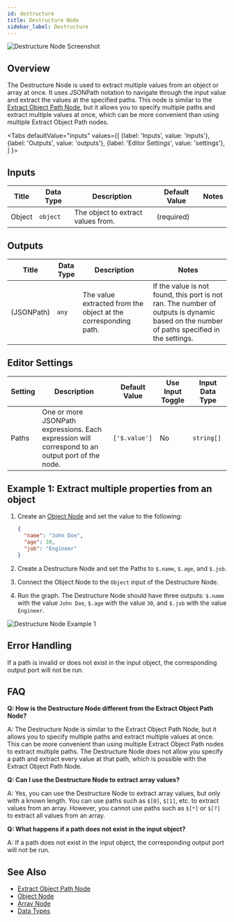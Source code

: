 ```yaml
---
id: destructure
title: Destructure Node
sidebar_label: Destructure
---
```



![Destructure Node Screenshot](./assets/destructure-node.png)

## Overview

The Destructure Node is used to extract multiple values from an object or array at once. It uses JSONPath notation to navigate through the input value and extract the values at the specified paths. This node is similar to the [Extract Object Path Node](./extract-object-path.mdx), but it allows you to specify multiple paths and extract multiple values at once, which can be more convenient than using multiple Extract Object Path nodes.

<Tabs
  defaultValue="inputs"
  values={[
    {label: 'Inputs', value: 'inputs'},
    {label: 'Outputs', value: 'outputs'},
    {label: 'Editor Settings', value: 'settings'},
  ]
}>

<TabItem value="inputs">

## Inputs

| Title  | Data Type | Description                        | Default Value | Notes |
| ------ | --------- | ---------------------------------- | ------------- | ----- |
| Object | `object`  | The object to extract values from. | (required)    |       |

</TabItem>

<TabItem value="outputs">

## Outputs

| Title      | Data Type | Description                                                    | Notes                                                                                                                                     |
| ---------- | --------- | -------------------------------------------------------------- | ----------------------------------------------------------------------------------------------------------------------------------------- |
| (JSONPath) | `any`     | The value extracted from the object at the corresponding path. | If the value is not found, this port is not ran. The number of outputs is dynamic based on the number of paths specified in the settings. |

</TabItem>

<TabItem value="settings">

## Editor Settings

| Setting | Description                                                                                      | Default Value | Use Input Toggle | Input Data Type |
| ------- | ------------------------------------------------------------------------------------------------ | ------------- | ---------------- | --------------- |
| Paths   | One or more JSONPath expressions. Each expression will correspond to an output port of the node. | `['$.value']` | No               | `string[]`      |

</TabItem>

</Tabs>

## Example 1: Extract multiple properties from an object

1. Create an [Object Node](./object.mdx) and set the value to the following:

   ```json
   {
     "name": "John Doe",
     "age": 30,
     "job": "Engineer"
   }
   ```

2. Create a Destructure Node and set the Paths to `$.name`, `$.age`, and `$.job`.
3. Connect the Object Node to the `Object` input of the Destructure Node.
4. Run the graph. The Destructure Node should have three outputs: `$.name` with the value `John Doe`, `$.age` with the value `30`, and `$.job` with the value `Engineer`.

![Destructure Node Example 1](./assets/destructure-node-example-01.png)

## Error Handling

If a path is invalid or does not exist in the input object, the corresponding output port will not be run.

## FAQ

**Q: How is the Destructure Node different from the Extract Object Path Node?**

A: The Destructure Node is similar to the Extract Object Path Node, but it allows you to specify multiple paths and extract multiple values at once. This can be more convenient than using multiple Extract Object Path nodes to extract multiple paths. The Destructure Node does not allow you specify a path and extract every value at that path, which is possible with the Extract Object Path Node.

**Q: Can I use the Destructure Node to extract array values?**

A: Yes, you can use the Destructure Node to extract array values, but only with a known length. You can use paths such as `$[0]`, `$[1]`, etc. to extract values from an array. However, you cannot use paths such as `$[*]` or `$[?]` to extract all values from an array.

**Q: What happens if a path does not exist in the input object?**

A: If a path does not exist in the input object, the corresponding output port will not be run.

## See Also

- [Extract Object Path Node](./extract-object-path.mdx)
- [Object Node](./object.mdx)
- [Array Node](./array.mdx)
- [Data Types](../user-guide/data-types.md)
